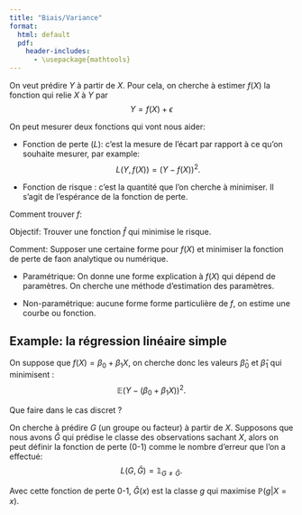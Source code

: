 ```yaml
--- 
title: "Biais/Variance"
format: 
  html: default
  pdf:
    header-includes: 
      - \usepackage{mathtools}
---
```


On veut prédire $Y$ à partir de $X$. Pour cela, on cherche à estimer $f(X)$ la fonction qui relie $X$ à $Y$ par 
$$Y = f(X) + \epsilon$$

On peut mesurer deux fonctions qui vont nous aider:

* Fonction de perte ($L$): c'est la mesure de l'écart par rapport à ce qu'on souhaite mesurer, par example:
$$L(Y, f(X)) = (Y - f(X))^2.$$

* Fonction de risque : c'est la quantité que l'on cherche à minimiser. Il s'agit de l'espérance de la fonction de perte.

Comment trouver $f$:

Objectif: Trouver une fonction $\widehat{f}$ qui minimise le risque.

Comment: Supposer une certaine forme pour $f(X)$ et minimiser la fonction de perte de fa\c{c}on analytique ou numérique.

  * Paramétrique: On donne une forme explication à $f(X)$ qui dépend de paramètres. On cherche une méthode d'estimation des paramètres.

  * Non-paramétrique: aucune forme forme particulière de $f$, on estime une courbe ou fonction.

::: {.callout-note icon=false}
## Example: la régression linéaire simple

On suppose que $f(X) = \beta_{0} + \beta_{1}X$, on cherche donc les valeurs $\widehat{\beta}_0$ et $\widehat{\beta}_1$ qui minimisent :
$$\mathbb{E}(Y - (\beta_{0} + \beta_{1}X))^2.$$
:::

Que faire dans le cas discret ?

On cherche à prédire $G$ (un groupe ou facteur) à partir de $X$. Supposons que nous avons $\widehat{G}$ qui prédise le classe des observations sachant $X$, alors on peut définir la fonction de perte (0-1) comme le nombre d'erreur que l'on a effectué:
$$L(G, \widehat{G}) = \mathbb{1}_{G \neq \widehat{G}}.$$

Avec cette fonction de perte 0-1, $\widehat{G}(x)$ est la classe $g$ qui maximise $\mathbb{P}(g | X = x)$.

